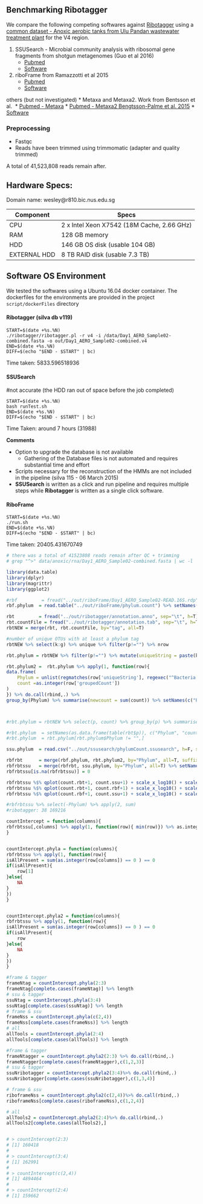 ## Benchmarking Ribotagger

We compare the following competing softwares against [Ribotagger](github.com/xiechaos/ribotagger) using a [common dataset - Anoxic aerobic tanks from Ulu Pandan wastewater treatment plant ](/raid/home/wesley/github/compareRibo/data) for the V4 region.

1. SSUSearch - Microbial community analysis with ribosomal gene fragments from shotgun metagenomes (Guo et al 2016)
    * [Pubmed](http://www.ncbi.nlm.nih.gov/pubmed/26475107)
    * [Software](https://github.com/dib-lab/SSUsearch)
2. riboFrame from Ramazzotti et al 2015
    * [Pubmed](http://www.ncbi.nlm.nih.gov/pubmed/26635865)
    * [Software](https://github.com/matteoramazzotti/riboFrame)

others (but not investigated)
* Metaxa and Metaxa2. Work from Bentsson et al. 
    * [Pubmed - Metaxa](http://www.ncbi.nlm.nih.gov/pubmed/21674231)
    * [Pubmed - Metaxa2 Bengtsson-Palme et al. 2015](http://www.ncbi.nlm.nih.gov/pubmed/25732605)
    * [Software](http://microbiology.se/software/metaxa2/)


### Preprocessing

* Fastqc
* Reads have been trimmed using trimmomatic (adapter and quality trimmed)

A total of 41,523,808 reads remain after.

## Hardware Specs:

Domain name: wesley@r810.bic.nus.edu.sg

| Component | Specs |
| --- | --- |
| CPU | 2 x Intel Xeon X7542 (18M Cache, 2.66 GHz)
| RAM | 128 GB memory |
| HDD | 146 GB OS disk (usable 104 GB) |
| EXTERNAL HDD |  8 TB RAID disk (usable 7.3 TB) |

## Software OS Environment

We tested the softwares using a Ubuntu 16.04 docker container.
The dockerfiles for the environments are provided in the project `script/dockerFiles` directory

#### Ribotagger (silva db v119)


```
START=$(date +%s.%N)
./ribotagger/ribotagger.pl -r v4 -i /data/Day1_AERO_Sample02-combined.fasta -o out/Day1_AERO_Sample02-combined.v4
END=$(date +%s.%N)
DIFF=$(echo "$END - $START" | bc)
```

Time taken: 5833.596518936

#### SSUSearch

#not accurate (the HDD ran out of space before the job completed)


```
START=$(date +%s.%N)
bash runTest.sh
END=$(date +%s.%N)
DIFF=$(echo "$END - $START" | bc)
```


Time Taken: around 7 hours (31988)

__Comments__

* Option to upgrade the database is not available
    * Gathering of the Database files is not automated and requires substantial time and effort
* Scripts necessary for the reconstruction of the HMMs are not included in the pipeline (silva 115 - 06 March 2015)
* __SSUSearch__ is written as a click and run pipeline and requires multiple steps while __Ribotagger__ is written as a single click software.

#### RiboFrame


```
START=$(date +%s.%N)
./run.sh
END=$(date +%s.%N)
DIFF=$(echo "$END - $START" | bc)
```

Time taken: 20405.431670749

```r
# there was a total of 41523808 reads remain after QC + trimming
# grep "^>" data/anoxic/rna/Day1_AERO_Sample02-combined.fasta | wc -l

library(data.table)
library(dplyr)
library(magrittr)
library(ggplot2)

#rbf         = fread("../out/riboFrame/Day1_AERO_Sample02-READ.16S.rdp", h=F, sep="\t")
rbf.phylum  = read.table("../out/riboFrame/phylum.count") %>% setNames(c("Phylum", "count")) %>% arrange(count)

rbt         = fread("../out/ribotagger/annotation.anno", sep="\t", h=T)
rbt.countFile = fread("../out/ribotagger/annotation.tab", sep="\t", h=T) %>% setNames(c("tag", "count"))
rbtNEW = merge(rbt, rbt.countFile, by="tag", all=T)

#number of unique OTUs with at least a phylum tag
rbtNEW %>% select(k:g) %>% unique %>% filter(p!="") %>% nrow

rbt.phylum = rbtNEW %>% filter(p!="") %>% mutate(uniqueString = paste(k,p,c,o,f,g,s, sep=";"), newcount = count) %>% group_by(uniqueString) %>% summarise(groupedCount = sum(count))

rbt.phylum2 =  rbt.phylum %>% apply(1, function(row){
data.frame(
    Phylum = unlist(regmatches(row['uniqueString'], regexec("^Bacteria;([^;]+);", row['uniqueString'])))[2],
    count =as.integer(row['groupedCount'])
)
}) %>% do.call(rbind,.) %>% 
group_by(Phylum) %>% summarise(newcount = sum(count)) %>% setNames(c("Phylum", "count"))



#rbt.phylum = rbtNEW %>% select(p, count) %>% group_by(p) %>% summarise(counts = sum(count)) %>% setNames(c("Phylum", "count"))

#rbt.phylum  = setNames(as.data.frame(table(rbt$p)), c("Phylum", "count")) %>% arrange(count)
#rbt.phylum  = rbt.phylum[rbt.phylum$Phylum != "",]

ssu.phylum  = read.csv("../out/ssusearch/phylumCount.ssusearch", h=F, sep="\t") %>% setNames(c("Phylum", "count"))

rbfrbt      = merge(rbf.phylum, rbt.phylum2, by="Phylum", all=T, suffixes = c(".rbf", ".rbt")) %>% arrange(count.rbt)
rbfrbtssu   = merge(rbfrbt, ssu.phylum, by="Phylum", all=T) %>% setNames(c("Phylum", "count.rbf", "count.rbt", "count.ssu"))
rbfrbtssu[is.na(rbfrbtssu)] = 0
```

```r
rbfrbtssu %$% qplot(count.rbt+1, count.ssu+1) + scale_x_log10() + scale_y_log10() + xlab("Ribotagger") + ylab("SSUsearch")
rbfrbtssu %$% qplot(count.rbt+1, count.rbf+1) + scale_x_log10() + scale_y_log10() + xlab("Ribotagger") + ylab("RiboFrame")
rbfrbtssu %$% qplot(count.rbf+1, count.ssu+1) + scale_x_log10() + scale_y_log10() + xlab("RiboFrame") + ylab("SSUsearch")
```

```r

#rbfrbtssu %>% select(-Phylum) %>% apply(2, sum)
#ribotagger: 38 169216

countIntercept = function(columns){
rbfrbtssu[,columns] %>% apply(1, function(row){ min(row)}) %>% as.integer %>% sum
}


countIntercept.phyla = function(columns){
rbfrbtssu %>% apply(1, function(row){
isAllPresent = sum(as.integer(row[columns]) == 0 ) == 0
if(isAllPresent){
    row[1]
}else{
    NA
}
})
}


countIntercept.phyla2 = function(columns){
rbfrbtssu %>% apply(1, function(row){
isAllPresent = sum(as.integer(row[columns]) == 0 ) == 0
if(isAllPresent){
    row
}else{
    NA
}
})
}

#frame & tagger
frameNtag = countIntercept.phyla(2:3)
frameNtag[complete.cases(frameNtag)] %>% length
# ssu & tagger
ssuNtag = countIntercept.phyla(3:4)
ssuNtag[complete.cases(ssuNtag)] %>% length
# frame & ssu
frameNss = countIntercept.phyla(c(2,4))
frameNss[complete.cases(frameNss)] %>% length
# all
allTools = countIntercept.phyla(2:4)
allTools[complete.cases(allTools)] %>% length

#frame & tagger
frameNtagger = countIntercept.phyla2(2:3) %>% do.call(rbind,.)
frameNtagger[complete.cases(frameNtagger),c(1,2,3)]
# ssu & tagger
ssuNribotagger = countIntercept.phyla2(3:4)%>% do.call(rbind,.)
ssuNribotagger[complete.cases(ssuNribotagger),c(1,3,4)]

# frame & ssu
riboframeNss = countIntercept.phyla2(c(2,4))%>% do.call(rbind,.)
riboframeNss[complete.cases(riboframeNss),c(1,2,4)]

# all
allTools2 = countIntercept.phyla2(2:4)%>% do.call(rbind,.)
allTools2[complete.cases(allTools2),]


# > countIntercept(2:3)
# [1] 160418
# 
# > countIntercept(3:4)
# [1] 162991
# 
# > countIntercept(c(2,4))
# [1] 4894464
# 
# > countIntercept(2:4)
# [1] 159662
```



